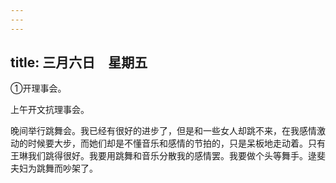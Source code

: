 ```yaml
---
---
---
```

title: 三月六日　星期五
---




①开理事会。

上午开文抗理事会。

晚间举行跳舞会。我已经有很好的进步了，但是和一些女人却跳不来，在我感情激动的时候要大步，而她们却是不懂音乐和感情的节拍的，只是呆板地走动着。只有王琳我们跳得很好。我要用跳舞和音乐分散我的感情罢。我要做个头等舞手。逯斐夫妇为跳舞而吵架了。